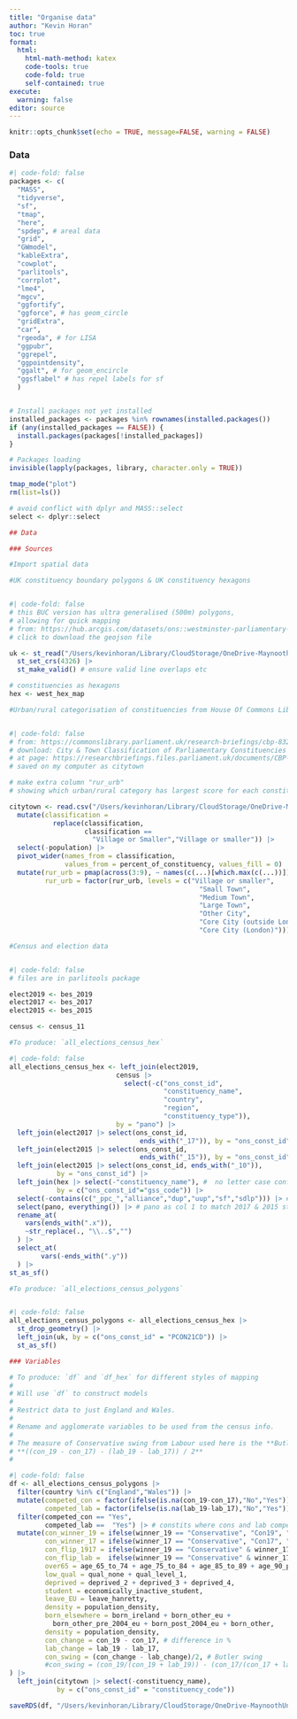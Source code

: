 ```yaml
---
title: "Organise data"
author: "Kevin Horan"
toc: true
format:
  html:
    html-math-method: katex
    code-tools: true
    code-fold: true
    self-contained: true
execute:
  warning: false
editor: source
---
```


```r
knitr::opts_chunk$set(echo = TRUE, message=FALSE, warning = FALSE)
```


### Data

```r
#| code-fold: false
packages <- c(
  "MASS",
  "tidyverse",
  "sf",
  "tmap",
  "here",
  "spdep", # areal data
  "grid",
  "GWmodel",
  "kableExtra",
  "cowplot",
  "parlitools",
  "corrplot",
  "lme4",
  "mgcv",
  "ggfortify",
  "ggforce", # has geom_circle
  "gridExtra",
  "car",
  "rgeoda", # for LISA
  "ggpubr",
  "ggrepel",
  "ggpointdensity",
  "ggalt", # for geom_encircle
  "ggsflabel" # has repel labels for sf
  )


# Install packages not yet installed
installed_packages <- packages %in% rownames(installed.packages())
if (any(installed_packages == FALSE)) {
  install.packages(packages[!installed_packages])
}

# Packages loading
invisible(lapply(packages, library, character.only = TRUE))

tmap_mode("plot")
rm(list=ls())
```

```r

# avoid conflict with dplyr and MASS::select
select <- dplyr::select

```

```r
## Data

### Sources

#Import spatial data

#UK constituency boundary polygons & UK constituency hexagons


#| code-fold: false
# this BUC version has ultra generalised (500m) polygons,
# allowing for quick mapping
# from: https://hub.arcgis.com/datasets/ons::westminster-parliamentary-constituencies-december-2021-uk-buc/explore?location=55.215744%2C-3.315966%2C6.71
# click to download the geojson file

uk <- st_read("/Users/kevinhoran/Library/CloudStorage/OneDrive-MaynoothUniversity/swing_project/data/Westminster_Parliamentary_Constituencies_(December_2021)_UK_BUC.geojson",quiet = TRUE) |> 
  st_set_crs(4326) |> 
  st_make_valid() # ensure valid line overlaps etc

# constituencies as hexagons
hex <- west_hex_map

```

```r
#Urban/rural categorisation of constituencies from House Of Commons Library


#| code-fold: false
# from: https://commonslibrary.parliament.uk/research-briefings/cbp-8322/
# download: City & Town Classification of Parliamentary Constituencies - CSV data
# at page: https://researchbriefings.files.parliament.uk/documents/CBP-8322/pcon-classification-csv.csv
# saved on my computer as citytown

# make extra column "rur_urb"
# showing which urban/rural category has largest score for each constituency

citytown <- read.csv("/Users/kevinhoran/Library/CloudStorage/OneDrive-MaynoothUniversity/swing_project/data/citytown.csv") |>
  mutate(classification = 
           replace(classification, 
                   classification == 
                     "Village or Smaller","Village or smaller")) |>
  select(-population) |>
  pivot_wider(names_from = classification,
              values_from = percent_of_constituency, values_fill = 0) |>
  mutate(rur_urb = pmap(across(3:9), ~ names(c(...)[which.max(c(...))])),
         rur_urb = factor(rur_urb, levels = c("Village or smaller",
                                                "Small Town",
                                                "Medium Town",
                                                "Large Town",
                                                "Other City",
                                                "Core City (outside London)",
                                                "Core City (London)")))
```

```r
#Census and election data


#| code-fold: false
# files are in parlitools package

elect2019 <- bes_2019
elect2017 <- bes_2017
elect2015 <- bes_2015

census <- census_11
```

```r
#To produce: `all_elections_census_hex`

#| code-fold: false
all_elections_census_hex <- left_join(elect2019,
                           census |> 
                             select(-c("ons_const_id", 
                                       "constituency_name", 
                                       "country", 
                                       "region", 
                                       "constituency_type")), 
                           by = "pano") |>
  left_join(elect2017 |> select(ons_const_id, 
                                 ends_with("_17")), by = "ons_const_id") |> 
  left_join(elect2015 |> select(ons_const_id, 
                                 ends_with("_15")), by = "ons_const_id") |> 
  left_join(elect2015 |> select(ons_const_id, ends_with("_10")), 
            by = "ons_const_id") |> 
  left_join(hex |> select(-"constituency_name"), #  no letter case confusion
            by = c("ons_const_id"="gss_code")) |>
  select(-contains(c("_ppc_","alliance","dup","uup","sf","sdlp"))) |> # # NI 
  select(pano, everything()) |> # pano as col 1 to match 2017 & 2015 structures
  rename_at(
    vars(ends_with(".x")),
    ~str_replace(., "\\..$","")
  ) |> 
  select_at(
        vars(-ends_with(".y"))
  ) |> 
st_as_sf()

```

```r
#To produce: `all_elections_census_polygons`


#| code-fold: false
all_elections_census_polygons <- all_elections_census_hex |> 
  st_drop_geometry() |> 
  left_join(uk, by = c("ons_const_id" = "PCON21CD")) |> 
  st_as_sf()

```

```r
### Variables

# To produce: `df` and `df_hex` for different styles of mapping
# 
# Will use `df` to construct models
# 
# Restrict data to just England and Wales.
# 
# Rename and agglomerate variables to be used from the census info.
# 
# The measure of Conservative swing from Labour used here is the **Butler swing**, calculated as\
# **((con_19 - con_17) - (lab_19 - lab_17)) / 2**
# 

#| code-fold: false
df <- all_elections_census_polygons |> 
  filter(country %in% c("England","Wales")) |> 
  mutate(competed_con = factor(ifelse(is.na(con_19-con_17),"No","Yes")),
         competed_lab = factor(ifelse(is.na(lab_19-lab_17),"No","Yes"))) |> 
  filter(competed_con == "Yes",
         competed_lab ==  "Yes") |> # constits where cons and lab competed in 19 and 17
  mutate(con_winner_19 = ifelse(winner_19 == "Conservative", "Con19", "NotCon19"),
         con_winner_17 = ifelse(winner_17 == "Conservative", "Con17", "NotCon17"),
         con_flip_1917 = ifelse(winner_19 == "Conservative" & winner_17 != "Conservative", "ConFlip", "NoConFlip"),
         con_flip_lab =  ifelse(winner_19 == "Conservative" & winner_17 == "Labour", "ConLabFlip", "NoConLabFlip"),
         over65 = age_65_to_74 + age_75_to_84 + age_85_to_89 + age_90_plus,
         low_qual = qual_none + qual_level_1,
         deprived = deprived_2 + deprived_3 + deprived_4,
         student = economically_inactive_student,
         leave_EU = leave_hanretty,
         density = population_density,
         born_elsewhere = born_ireland + born_other_eu + 
           born_other_pre_2004_eu + born_post_2004_eu + born_other,
         density = population_density, 
         con_change = con_19 - con_17, # difference in %
         lab_change = lab_19 - lab_17,
         con_swing = (con_change - lab_change)/2, # Butler swing
         #con_swing = (con_19/(con_19 + lab_19)) - (con_17/(con_17 + lab_17)) # Steed swing
) |> 
  left_join(citytown |> select(-constituency_name), 
            by = c("ons_const_id" = "constituency_code"))

```


```r

saveRDS(df, "/Users/kevinhoran/Library/CloudStorage/OneDrive-MaynoothUniversity/swing_project/data/df.rds")

```











